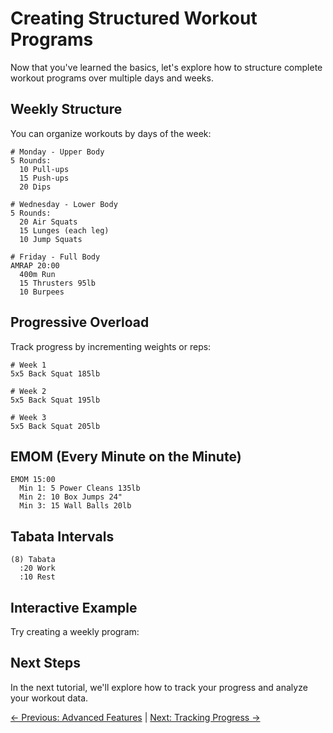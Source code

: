 
<Meta title="Tutorials/04 - Creating Programs" />

# Creating Structured Workout Programs

Now that you've learned the basics, let's explore how to structure complete workout programs over multiple days and weeks.

## Weekly Structure

You can organize workouts by days of the week:

```
# Monday - Upper Body
5 Rounds:
  10 Pull-ups
  15 Push-ups
  20 Dips

# Wednesday - Lower Body
5 Rounds:
  20 Air Squats
  15 Lunges (each leg)
  10 Jump Squats

# Friday - Full Body
AMRAP 20:00
  400m Run
  15 Thrusters 95lb
  10 Burpees
```

## Progressive Overload

Track progress by incrementing weights or reps:

```
# Week 1
5x5 Back Squat 185lb

# Week 2
5x5 Back Squat 195lb

# Week 3
5x5 Back Squat 205lb
```

## EMOM (Every Minute on the Minute)

```
EMOM 15:00
  Min 1: 5 Power Cleans 135lb
  Min 2: 10 Box Jumps 24"
  Min 3: 15 Wall Balls 20lb
```

## Tabata Intervals

```
(8) Tabata
  :20 Work
  :10 Rest
```

## Interactive Example

Try creating a weekly program:

<SoundProvider>
  <ScreenProvider>
    <EditorWithState 
      code={"# Monday - Strength\\n5x5 Back Squat 185lb\\\\n\\\\n# Wednesday - Conditioning\\\\n3 Rounds for Time:\\\\n  400m Run\\\\n  21 Kettlebell Swings 53lb\\\\n  12 Pull-ups\\\\n\\\\n# Friday - Endurance\\\\n30:00 AMRAP\\\\n  200m Run\\\\n  10 Push Press 95lb\\\\n  15 Air Squats"}
      height="350px"
    />
  </ScreenProvider>
</SoundProvider>

## Next Steps

In the next tutorial, we'll explore how to track your progress and analyze your workout data.

[← Previous: Advanced Features](./03-Advanced-Features.mdx) | [Next: Tracking Progress →](./05-Tracking-Progress.mdx)

